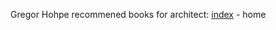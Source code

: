 Gregor Hohpe recommened books for architect:
{{local:images/gregor_hohpe_rec_books.jpg}}
[[index]] - home
